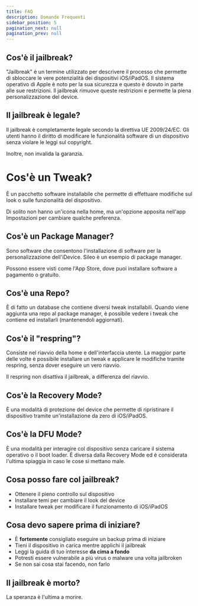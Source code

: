 ```yaml
---
title: FAQ
description: Domande Frequenti
sidebar_position: 5
pagination_next: null
pagination_prev: null
---
```


## Cos'è il jailbreak?

"Jailbreak" è un termine utilizzato per descrivere il processo che permette di sbloccare le vere potenzialità dei dispositivi iOS/iPadOS. Il sistema operativo di Apple è noto per la sua sicurezza e questo è dovuto in parte alle sue restrizioni. Il jailbreak rimuove queste restrizioni e permette la piena personalizzazione del device.

## Il jailbreak è legale?

Il jailbreak è completamente legale secondo la direttiva UE 2009/24/EC. Gli utenti hanno il diritto di modificare le funzionalità software di un dispositivo senza violare le leggi sul copyright.

Inoltre, non invalida la garanzia.

# Cos'è un Tweak?

È un pacchetto software installabile che permette di effettuare modifiche sul look o sulle funzionalità del dispositivo.

Di solito non hanno un'icona nella home, ma un'opzione apposita nell'app Impostazioni per cambiare qualche preferenza.

## Cos'è un Package Manager?

Sono software che consentono l'installazione di software per la personalizzazione dell'iDevice. Sileo è un esempio di package manager.

Possono essere visti come l'App Store, dove puoi installare software a pagamento o gratuito.

## Cos'è una Repo?

È di fatto un database che contiene diversi tweak installabili. Quando viene aggiunta una repo al package manager, è possibile vedere i tweak che contiene ed installarli (mantenendoli aggiornati).

## Cos'è il "respring"?

Consiste nel riavvio della home e dell'interfaccia utente. La maggior parte delle volte è possibile installare un tweak e applicare le modifiche tramite respring, senza dover eseguire un vero riavvio.

Il respring non disattiva il jailbreak, a differenza del riavvio.

## Cos'è la Recovery Mode?

È una modalità di protezione del device che permette di ripristinare il dispositivo tramite un'installazione da zero di iOS/iPadOS.

## Cos'è la DFU Mode?

È una modalità per interagire col dispositivo senza caricare il sistema operativo o il boot loader. È diversa dalla Recovery Mode ed è considerata l'ultima spiaggia in caso le cose si mettano male.

## Cosa posso fare col jailbreak?

* Ottenere il pieno controllo sul dispositivo
* Installare temi per cambiare il look del device
* Installare tweak per modificare il funzionamento di iOS/iPadOS

## Cosa devo sapere prima di iniziare?

* È **fortemente** consigliato eseguire un backup prima di iniziare
* Tieni il dispositivo in carica mentre applichi il jailbreak
* Leggi la guida di tuo interesse **da cima a fondo**
* Potresti essere vulnerabile a più virus o malware una volta jailbroken
* Se non sai cosa stai facendo, non farlo

## Il jailbreak è morto?

La speranza è l'ultima a morire.
